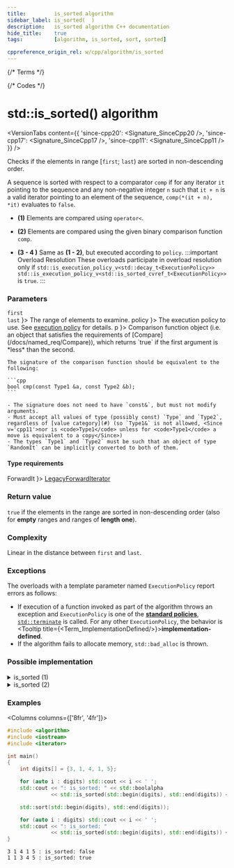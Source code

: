 ```yaml
---
title:         is_sorted algorithm
sidebar_label: is_sorted(  )
description:   is_sorted algorithm C++ documentation
hide_title:    true
tags:          [algorithm, is_sorted, sort, sorted]

cppreference_origin_rel: w/cpp/algorithm/is_sorted
---
```



{/* Terms */}


{/* Codes */}


# std::is_sorted() algorithm

<VersionTabs content={{
  'since-cpp20': <Signature_SinceCpp20 />,
  'since-cpp17': <Signature_SinceCpp17 />,
  'since-cpp11': <Signature_SinceCpp11 />
}} />

Checks if the elements in range [`first`; `last`) are sorted in non-descending order.

A sequence is sorted with respect to a comparator `comp` if for any iterator `it` pointing to the sequence and any non-negative integer `n` such that `it + n` is a valid iterator pointing to an element of the sequence, `comp(*(it + n), *it)` evaluates to `false`.

- **(1)** Elements are compared using `operator<`.

- **(2)** Elements are compared using the given binary comparison function `comp`.

- **(3 - 4 )** Same as **(1 - 2)**, but executed according to `policy`.
	:::important Overload Resolution
	These overloads participate in overload resolution only if
	<Until v='cpp20'> <code>std::is_execution_policy_v&lt;std::decay_t&lt;ExecutionPolicy&gt;&gt;</code> </Until> <Since v='cpp20'> <code>std::is_execution_policy_v&lt;std::is_sorted_cvref_t&lt;ExecutionPolicy&gt;&gt;</code> </Since> is <code>true</code>.
	:::

### Parameters

<SymbolTable>
  <Symbol none noLink name={ <> <code>first</code> <br/> <code>last</code> </> }>
    The range of elements to examine.
  </Symbol>
  <Symbol none noLink name={ <code>policy</code> }>
    The execution policy to use. See <a href="#">execution policy</a> for details.
  </Symbol>
  <Symbol none noLink name={ <code>p</code> }>
    Comparison function object (i.e. an object that satisfies the requirements of [Compare](/docs/named_req/Compare)),
    which returns `true` if the first argument is *less* than the second.

    The signature of the comparison function should be equivalent to the following:

    ```cpp
    bool cmp(const Type1 &a, const Type2 &b);
    ```
    
    - The signature does not need to have `const&`, but must not modify arguments.
    - Must accept all values of type (possibly const) `Type` and `Type2`, regardless of [value category](#) (so `Type1&` is not allowed, <Since v='cpp11'>nor is <code>Type1</code> unless for <code>Type1</code> a move is equivalent to a copy</Since>)
    - The types `Type1` and `Type2` must be such that an object of type `RandomIt` can be implicitly converted to both of them.
  </Symbol>
</SymbolTable>

#### Type requirements

<SymbolTable>
  <Symbol none noLink name={ <code>ForwardIt</code> }>
    <a href="/docs/named_req/LegacyForwardIterator">LegacyForwardIterator</a>
  </Symbol>
</SymbolTable>

### Return value

`true` if the elements in the range are sorted in non-descending order (also for **empty** ranges and ranges of **length one**).

### Complexity

Linear in the distance between `first` and `last`.

### Exceptions

The overloads with a template parameter named `ExecutionPolicy` report errors as follows:
- If execution of a function invoked as part of the algorithm throws an exception and `ExecutionPolicy` is one of the [**standard policies**](#), [`std::terminate`](#) is called.
	For any other `ExecutionPolicy`, the behavior is <Tooltip title={<Term_ImplementationDefined/>}>**implementation-defined**</Tooltip>.
- If the algorithm fails to allocate memory, `std::bad_alloc` is thrown.

### Possible implementation

<details>
<summary>is_sorted (1)</summary>

```cpp
template<class ForwardIt>
bool is_sorted(ForwardIt first, ForwardIt last)
{
    return std::is_sorted_until(first, last) == last;
}
```

</details>

<details>
<summary>is_sorted (2)</summary>

```cpp
template<class ForwardIt, class Compare>
bool is_sorted(ForwardIt first, ForwardIt last, Compare comp)
{
    return std::is_sorted_until(first, last, comp) == last;
}
```

</details>

### Examples

<Columns columns={['8fr', '4fr']}>
<div>

```cpp title='Main.cpp' showLineNumbers
#include <algorithm>
#include <iostream>
#include <iterator>

int main()
{
    int digits[] = {3, 1, 4, 1, 5};

    for (auto i : digits) std::cout << i << ' ';
    std::cout << ": is_sorted: " << std::boolalpha
              << std::is_sorted(std::begin(digits), std::end(digits)) << '\n';

    std::sort(std::begin(digits), std::end(digits));

    for (auto i : digits) std::cout << i << ' ';
    std::cout << ": is_sorted: "
              << std::is_sorted(std::begin(digits), std::end(digits)) << '\n';
}
```

</div>
<div>

```plaintext title="Output"
3 1 4 1 5 : is_sorted: false
1 1 3 4 5 : is_sorted: true
```

</div>
</Columns>
